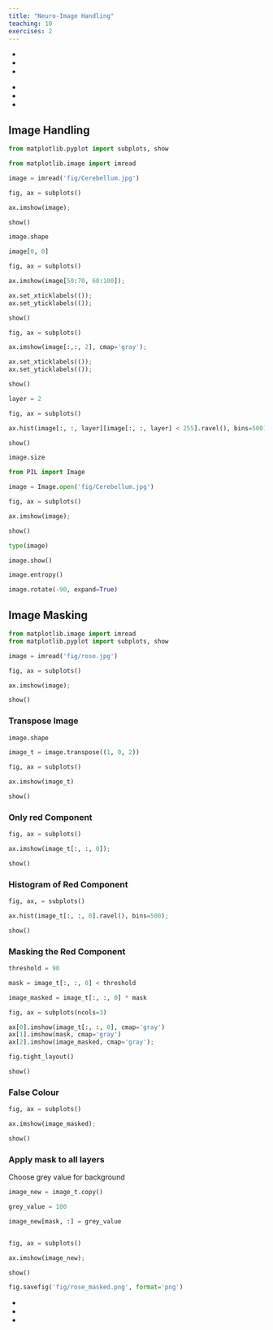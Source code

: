 ```yaml
---
title: "Neuro-Image Handling"
teaching: 10
exercises: 2
---
```


:::::::::::::::::::::::::::::::::::::: questions 

- 
-
-

::::::::::::::::::::::::::::::::::::::::::::::::

::::::::::::::::::::::::::::::::::::: objectives

-
-
-
::::::::::::::::::::::::::::::::::::::::::::::::

## Image Handling 

```python
from matplotlib.pyplot import subplots, show

from matplotlib.image import imread
```

```python
image = imread('fig/Cerebellum.jpg')

fig, ax = subplots()

ax.imshow(image);

show()
```

```python
image.shape
```

```python
image[0, 0]
```

```python
fig, ax = subplots()

ax.imshow(image[50:70, 60:100]);

ax.set_xticklabels(());
ax.set_yticklabels(());

show()
```

```python
fig, ax = subplots()

ax.imshow(image[:,:, 2], cmap='gray');

ax.set_xticklabels(());
ax.set_yticklabels(());

show()
```

```python
layer = 2

fig, ax = subplots()

ax.hist(image[:, :, layer][image[:, :, layer] < 255].ravel(), bins=500);

show()
```

```python
image.size
```

```python
from PIL import Image

image = Image.open('fig/Cerebellum.jpg')

fig, ax = subplots()

ax.imshow(image);

show()
```

```python
type(image)
```


```python
image.show()
```

```python
image.entropy()
```

```python
image.rotate(-90, expand=True)

```

## Image Masking

```python
from matplotlib.image import imread
from matplotlib.pyplot import subplots, show
```

```python
image = imread('fig/rose.jpg')

fig, ax = subplots()

ax.imshow(image);

show()
```

### Transpose Image
```python
image.shape
```

```python
image_t = image.transpose((1, 0, 2))

fig, ax = subplots()

ax.imshow(image_t)

show()

```

### Only red Component

```python
fig, ax = subplots()

ax.imshow(image_t[:, :, 0]);

show()
```

### Histogram of Red Component

```python
fig, ax, = subplots()

ax.hist(image_t[:, :, 0].ravel(), bins=500);

show()
```

### Masking the Red Component
```python
threshold = 90

mask = image_t[:, :, 0] < threshold

image_masked = image_t[:, :, 0] * mask

fig, ax = subplots(ncols=3)

ax[0].imshow(image_t[:, :, 0], cmap='gray')
ax[1].imshow(mask, cmap='gray')
ax[2].imshow(image_masked, cmap='gray');

fig.tight_layout()

show()
```

### False Colour
```python
fig, ax = subplots()

ax.imshow(image_masked);

show()
```

### Apply mask to all layers
Choose grey value for background

```python
image_new = image_t.copy()

grey_value = 100

image_new[mask, :] = grey_value


fig, ax = subplots()

ax.imshow(image_new);

show()
```

```python
fig.savefig('fig/rose_masked.png', format='png')
```


:::::::::::::::::::::::::::::::::::::keypoints 

-
-
-

::::::::::::::::::::::::::::::::::::::::::::::::
[r-markdown]: https://rmarkdown.rstudio.com/
